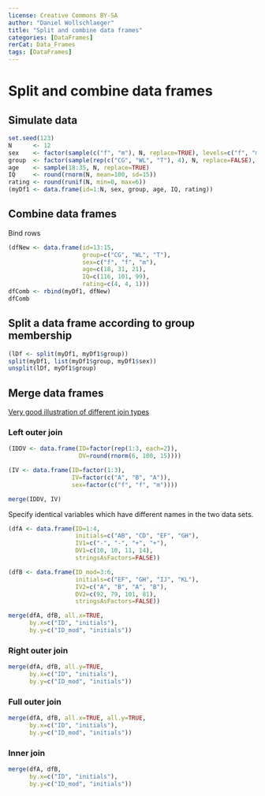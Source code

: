 ---
license: Creative Commons BY-SA
author: "Daniel Wollschlaeger"
title: "Split and combine data frames"
categories: [DataFrames]
rerCat: Data_Frames
tags: [DataFrames]
---

Split and combine data frames
=========================

Simulate data
-------------------------

```{r}
set.seed(123)
N      <- 12
sex    <- factor(sample(c("f", "m"), N, replace=TRUE), levels=c("f", "m"))
group  <- factor(sample(rep(c("CG", "WL", "T"), 4), N, replace=FALSE), levels=c("CG", "WL", "T"))
age    <- sample(18:35, N, replace=TRUE)
IQ     <- round(rnorm(N, mean=100, sd=15))
rating <- round(runif(N, min=0, max=6))
(myDf1 <- data.frame(id=1:N, sex, group, age, IQ, rating))
```

Combine data frames
-------------------------

Bind rows

```{r}
(dfNew <- data.frame(id=13:15,
                     group=c("CG", "WL", "T"),
                     sex=c("f", "f", "m"),
                     age=c(18, 31, 21),
                     IQ=c(116, 101, 99),
                     rating=c(4, 4, 1)))
dfComb <- rbind(myDf1, dfNew)
dfComb
```

Split a data frame according to group membership
-------------------------

```{r}
(lDf <- split(myDf1, myDf1$group))
split(myDf1, list(myDf1$group, myDf1$sex))
unsplit(lDf, myDf1$group)
```

Merge data frames
-------------------------

[Very good illustration of different join types](https://r4ds.had.co.nz/relational-data.html)

### Left outer join

```{r}
(IDDV <- data.frame(ID=factor(rep(1:3, each=2)),
                    DV=round(rnorm(6, 100, 15))))

(IV <- data.frame(ID=factor(1:3),
                  IV=factor(c("A", "B", "A")),
                  sex=factor(c("f", "f", "m"))))

merge(IDDV, IV)
```

Specify identical variables which have different names in the two data sets.

```{r}
(dfA <- data.frame(ID=1:4,
                   initials=c("AB", "CD", "EF", "GH"),
                   IV1=c("-", "-", "+", "+"),
                   DV1=c(10, 10, 11, 14),
                   stringsAsFactors=FALSE))

(dfB <- data.frame(ID_mod=3:6,
                   initials=c("EF", "GH", "IJ", "KL"),
                   IV2=c("A", "B", "A", "B"),
                   DV2=c(92, 79, 101, 81),
                   stringsAsFactors=FALSE))
```

```{r}
merge(dfA, dfB, all.x=TRUE,
      by.x=c("ID", "initials"),
      by.y=c("ID_mod", "initials"))
```

### Right outer join

```{r}
merge(dfA, dfB, all.y=TRUE,
      by.x=c("ID", "initials"),
      by.y=c("ID_mod", "initials"))
```

### Full outer join

```{r}
merge(dfA, dfB, all.x=TRUE, all.y=TRUE,
      by.x=c("ID", "initials"),
      by.y=c("ID_mod", "initials"))
```

### Inner join

```{r}
merge(dfA, dfB,
      by.x=c("ID", "initials"),
      by.y=c("ID_mod", "initials"))
```
